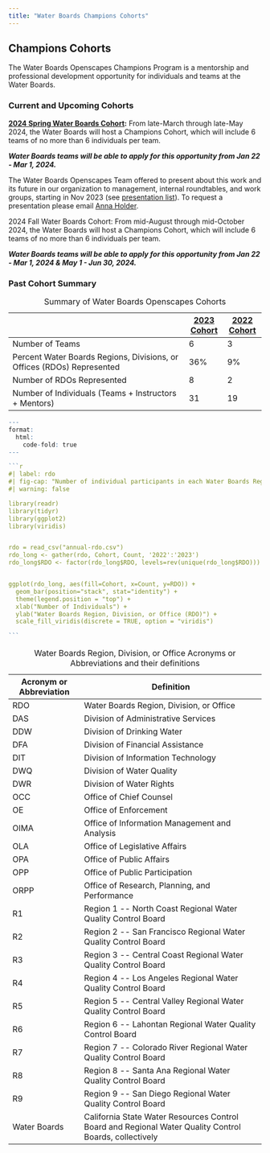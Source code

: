 ```yaml
---
title: "Water Boards Champions Cohorts"
---
```


## Champions Cohorts

The Water Boards Openscapes Champions Program is a mentorship and professional development opportunity for individuals and teams at the Water Boards.

### Current and Upcoming Cohorts

[**2024 Spring Water Boards Cohort**](https://cawaterboarddatacenter.github.io/swrcb-openscapes/cohorts/swrcb_2024S.html)**:** From late-March through late-May 2024, the Water Boards will host a Champions Cohort, which will include 6 teams of no more than 6 individuals per team.

***Water Boards teams will be able to apply for this opportunity from Jan 22 - Mar 1, 2024.***

The Water Boards Openscapes Team offered to present about this work and its future in our organization to management, internal roundtables, and work groups, starting in Nov 2023 (see [presentation list](https://github.com/CAWaterBoardDataCenter/swrcb-openscapes/issues/15)). To request a presentation please email [Anna Holder](mailto:anna.holder@waterboards.ca.gov).

2024 Fall Water Boards Cohort: From mid-August through mid-October 2024, the Water Boards will host a Champions Cohort, which will include 6 teams of no more than 6 individuals per team.

***Water Boards teams will be able to apply for this opportunity from Jan 22 - Mar 1, 2024 & May 1 - Jun 30, 2024.***

### Past Cohort Summary

|                                                                         | [2023 Cohort](https://cawaterboarddatacenter.github.io/swrcb-openscapes/cohorts/swrcb_2023.html) | [2022 Cohort](https://cawaterboarddatacenter.github.io/swrcb-openscapes/cohorts/swrcb_2022.html) |
|--------------------------------------------------|-----------|-----------|
| Number of Teams                                                         | 6                                                                                                | 3                                                                                                |
| Percent Water Boards Regions, Divisions, or Offices (RDOs) Represented  | 36%                                                                                              | 9%                                                                                               |
| Number of RDOs Represented                                              | 8                                                                                                | 2                                                                                                |
| Number of Individuals (Teams + Instructors + Mentors)                   | 31                                                                                               | 19                                                                                               |

: Summary of Water Boards Openscapes Cohorts

```` r
---
format: 
  html:
    code-fold: true
---

```r
#| label: rdo
#| fig-cap: "Number of individual participants in each Water Boards Region, Division, or Office (RDO) by Water Boards Openscapes Cohort."
#| warning: false

library(readr)
library(tidyr)
library(ggplot2)
library(viridis)


rdo = read_csv("annual-rdo.csv")
rdo_long <- gather(rdo, Cohort, Count, '2022':'2023')
rdo_long$RDO <- factor(rdo_long$RDO, levels=rev(unique(rdo_long$RDO)))


ggplot(rdo_long, aes(fill=Cohort, x=Count, y=RDO)) + 
  geom_bar(position="stack", stat="identity") +
  theme(legend.position = "top") +
  xlab("Number of Individuals") + 
  ylab("Water Boards Region, Division, or Office (RDO)") +
  scale_fill_viridis(discrete = TRUE, option = "viridis")

```
````

| Acronym or Abbreviation | Definition                                                                                             |
|--------------------|---------------------------------------------------|
| RDO                     | Water Boards Region, Division, or Office                                                               |
| DAS                     | Division of Administrative Services                                                                    |
| DDW                     | Division of Drinking Water                                                                             |
| DFA                     | Division of Financial Assistance                                                                       |
| DIT                     | Division of Information Technology                                                                     |
| DWQ                     | Division of Water Quality                                                                              |
| DWR                     | Division of Water Rights                                                                               |
| OCC                     | Office of Chief Counsel                                                                                |
| OE                      | Office of Enforcement                                                                                  |
| OIMA                    | Office of Information Management and Analysis                                                          |
| OLA                     | Office of Legislative Affairs                                                                          |
| OPA                     | Office of Public Affairs                                                                               |
| OPP                     | Office of Public Participation                                                                         |
| ORPP                    | Office of Research, Planning, and Performance                                                          |
| R1                      | Region 1 \-- North Coast Regional Water Quality Control Board                                          |
| R2                      | Region 2 \-- San Francisco Regional Water Quality Control Board                                        |
| R3                      | Region 3 \-- Central Coast Regional Water Quality Control Board                                        |
| R4                      | Region 4 \-- Los Angeles Regional Water Quality Control Board                                          |
| R5                      | Region 5 \-- Central Valley Regional Water Quality Control Board                                       |
| R6                      | Region 6 \-- Lahontan Regional Water Quality Control Board                                             |
| R7                      | Region 7 \-- Colorado River Regional Water Quality Control Board                                       |
| R8                      | Region 8 \-- Santa Ana Regional Water Quality Control Board                                            |
| R9                      | Region 9 \-- San Diego Regional Water Quality Control Board                                            |
| Water Boards            | California State Water Resources Control Board and Regional Water Quality Control Boards, collectively |

: Water Boards Region, Division, or Office Acronyms or Abbreviations and their definitions
